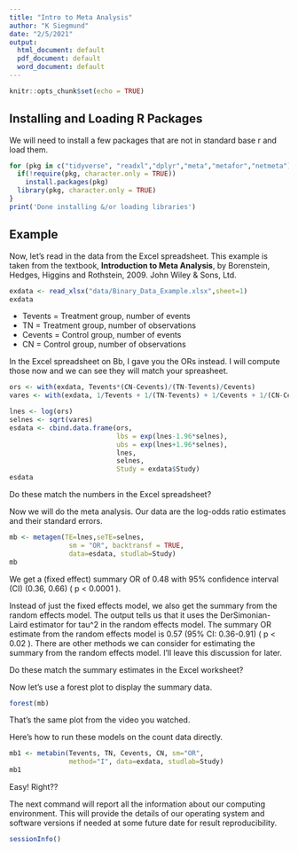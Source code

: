 ---
title: "Intro to Meta Analysis"
author: "K Siegmund"
date: "2/5/2021"
output:
  html_document: default
  pdf_document: default
  word_document: default
---

```{r setup, include=FALSE}
knitr::opts_chunk$set(echo = TRUE)
```

## Installing and Loading R Packages

We will need to install a few packages that are not in standard base r and load them.

```{r usePackages}
for (pkg in c("tidyverse", "readxl","dplyr","meta","metafor","netmeta")) {
  if(!require(pkg, character.only = TRUE)) 
    install.packages(pkg)
  library(pkg, character.only = TRUE)
}
print('Done installing &/or loading libraries')
```

## Example

Now, let's read in the data from the Excel spreadsheet. This example is taken from the textbook, **Introduction to Meta Analysis**, by Borenstein, Hedges, Higgins and Rothstein, 2009. John Wiley & Sons, Ltd.

```{r ReadData}
exdata <- read_xlsx("data/Binary_Data_Example.xlsx",sheet=1)
exdata
```

* Tevents = Treatment group, number of events
* TN = Treatment group, number of observations
* Cevents = Control group, number of events
* CN = Control group, number of observations

In the Excel spreadsheet on Bb, I gave you the ORs instead. I will compute those now and we can see they will match your spreasheet.

```{r get-sumstats}
ors <- with(exdata, Tevents*(CN-Cevents)/(TN-Tevents)/Cevents)
vares <- with(exdata, 1/Tevents + 1/(TN-Tevents) + 1/Cevents + 1/(CN-Cevents))

lnes <- log(ors)
selnes <- sqrt(vares)
esdata <- cbind.data.frame(ors,
                           lbs = exp(lnes-1.96*selnes),
                           ubs = exp(lnes+1.96*selnes),
                           lnes,
                           selnes,
                           Study = exdata$Study)
esdata
```

Do these match the numbers in the Excel spreadsheet?

Now we will do the meta analysis. Our data are the log-odds ratio estimates and their standard errors. 
```{r FixedEffect-or}
mb <- metagen(TE=lnes,seTE=selnes, 
               sm = "OR", backtransf = TRUE,
               data=esdata, studlab=Study)
mb
```

We get a (fixed effect) summary OR of 0.48 with 95\% confidence interval (CI) (0.36, 0.66)  ( p < 0.0001 ).

Instead of just the fixed effects model, we also get the summary from the random effects model.  The output tells us that it uses the DerSimonian-Laird estimator for tau^2 in the random effects model. The summary OR estimate from the random effects model is 0.57 (95\% CI: 0.36-0.91) ( p < 0.02 ). 
There are other methods we can consider for estimating the summary from the random effects model. I'll leave this discussion for later.

Do these match the summary estimates in the Excel worksheet?

Now let's use a forest plot to display the summary data.
```{r ForestPlot,fig.width=10,fig.height=4}
forest(mb)
```
That's the same plot from the video you watched.

Here's how to run these models on the count data directly.
```{r FixedEffect}
mb1 <- metabin(Tevents, TN, Cevents, CN, sm="OR", 
               method="I", data=exdata, studlab=Study)
mb1
```

Easy! Right??

The next command will report all the information about our computing environment. This will provide the details of our operating system and software versions if needed at some future date for result reproducibility.
```{r sessionInfo}
sessionInfo()
```